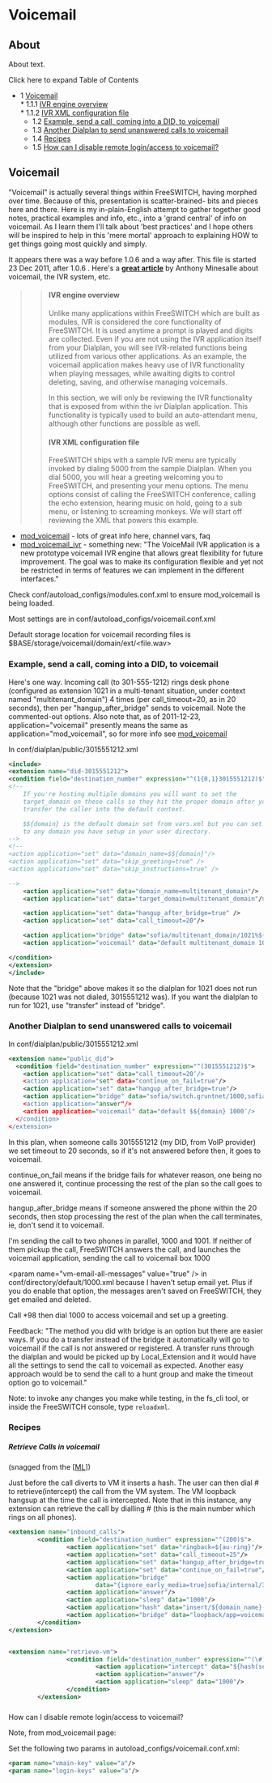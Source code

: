 
# Voicemail 

 

## About

About text.

Click here to expand Table of Contents

* 1 [Voicemail](#voicemail)  
      * 1.1.1 [IVR engine overview](#ivr-engine-overview)  
      * 1.1.2 [IVR XML configuration file](#ivr-xml-configuration-file)  
   * 1.2 [Example, send a call, coming into a DID, to voicemail](#example-send-a-call-coming-into-a-did-to-voicemail)  
   * 1.3 [Another Dialplan to send unanswered calls to voicemail](#another-dialplan-to-send-unanswered-calls-to-voicemail)  
   * 1.4 [Recipes](#voicemail)  
   * 1.5 [How can I disable remote login/access to voicemail?](#retrieve-calls-in-voicemail)

## Voicemail

"Voicemail" is actually several things within FreeSWITCH, having morphed over time. Because of this, presentation is scatter-brained- bits and pieces here and there. Here is my in-plain-English attempt to gather together good notes, practical examples and info, etc., into a 'grand central' of info on voicemail. As I learn them I'll talk about 'best practices' and I hope others will be inspired to help in this 'mere mortal' approach to explaining HOW to get things going most quickly and simply.

It appears there was a way before 1.0.6 and a way after. This file is started 23 Dec 2011, after 1.0.6 . Here's a [**great article**](http://www.packtpub.com/article/freeswitch-utilizing-the-built-in-ivr-engine) by Anthony Minesalle about voicemail, the IVR system, etc.

>> #### IVR engine overview
>> 
>> Unlike many applications within FreeSWITCH which are built as modules, IVR is considered the core functionality of FreeSWITCH. It is used anytime a prompt is played and digits are collected. Even if you are not using the IVR application itself from your Dialplan, you will see IVR-related functions being utilized from various other applications. As an example, the voicemail application makes heavy use of IVR functionality when playing messages, while awaiting digits to control deleting, saving, and otherwise managing voicemails.
>> 
>> In this section, we will only be reviewing the IVR functionality that is exposed from within the ivr Dialplan application. This functionality is typically used to build an auto-attendant menu, although other functions are possible as well.
>> 
>> #### IVR XML configuration file
>> 
>> FreeSWITCH ships with a sample IVR menu are typically invoked by dialing 5000 from the sample Dialplan. When you dial 5000, you will hear a greeting welcoming you to FreeSWITCH, and presenting your menu options. The menu options consist of calling the FreeSWITCH conference, calling the echo extension, hearing music on hold, going to a sub menu, or listening to screaming monkeys. We will start off reviewing the XML that powers this example.

* [mod\_voicemail](../mod_voicemail_6587070.mdx#--) \- lots of great info here, channel vars, faq
* [mod\_voicemail\_ivr](../mod_voicemail_ivr_6587067.mdx#--) \- something new: "The VoiceMail IVR application is a new prototype voicemail IVR engine that allows great flexibility for future improvement. The goal was to make its configuration flexible and yet not be restricted in terms of features we can implement in the different interfaces."

Check conf/autoload\_configs/modules.conf.xml to ensure mod\_voicemail is being loaded.

Most settings are in conf/autoload\_configs/voicemail.conf.xml

Default storage location for voicemail recording files is $BASE/storage/voicemail/domain/ext/&lt;file.wav>

### Example, send a call, coming into a DID, to voicemail

Here's one way. Incoming call (to 301-555-1212) rings desk phone (configured as extension 1021 in a multi-tenant situation, under context named "multitenant\_domain") 4 times (per call\_timeout=20, as in 20 seconds), then per "hangup\_after\_bridge" sends to voicemail. Note the commented-out options. Also note that, as of 2011-12-23, application="voicemail" presently means the same as application="mod\_voicemail", so for more info see [mod\_voicemail](../mod_voicemail_6587070.mdx#--)

In conf/dialplan/public/3015551212.xml

```xml
<include>
<extension name="did-3015551212">
<condition field="destination_number" expression="^(1{0,1}3015551212)$">
<!--
    If you're hosting multiple domains you will want to set the
    target_domain on these calls so they hit the proper domain after you
    transfer the caller into the default context.

    $${domain} is the default domain set from vars.xml but you can set it
    to any domain you have setup in your user directory.
-->
<!--
<action application="set" data="domain_name=$${domain}"/>
<action application="set" data="skip_greeting=true" />
<action application="set" data="skip_instructions=true" />

-->
    <action application="set" data="domain_name=multitenant_domain"/>
    <action application="set" data="target_domain=multitenant_domain"/>

    <action application="set" data="hangup_after_bridge=true" />
    <action application="set" data="call_timeout=20"/>

    <action application="bridge" data="sofia/multitenant_domain/1021%${domain_name}" />
    <action application="voicemail" data="default multitenant_domain 1021" />

</condition>
</extension>
</include>
```

Note that the "bridge" above makes it so the dialplan for 1021 does not run (because 1021 was not dialed, 3015551212 was). If you want the dialplan to run for 1021, use "transfer" instead of "bridge".

### Another Dialplan to send unanswered calls to voicemail

In conf/dialplan/public/3015551212.xml

```xml
<extension name="public_did">
  <condition field="destination_number" expression="^(3015551212)$">
    <action application="set" data="call_timeout=20″/>
    <action application="set" data="continue_on_fail=true"/>
    <action application="set" data="hangup_after_bridge=true"/>
    <action application="bridge" data="sofia/switch.gruntnet/1000,sofia/switch.gruntnet/1001″/>
    <action application="answer"/>
    <action application="voicemail" data="default $${domain} 1000″/>
  </condition>
</extension>
```

In this plan, when someone calls 3015551212 (my DID, from VoIP provider) we set timeout to 20 seconds, so if it's not answered before then, it goes to voicemail.

continue\_on\_fail means if the bridge fails for whatever reason, one being no one answered it, continue processing the rest of the plan so the call goes to voicemail.

hangup\_after\_bridge means if someone answered the phone within the 20 seconds, then stop processing the rest of the plan when the call terminates, ie, don't send it to voicemail.

I'm sending the call to two phones in parallel, 1000 and 1001\. If neither of them pickup the call, FreeSWITCH answers the call, and launches the voicemail application, sending the call to voicemail box 1000

&lt;param name="vm-email-all-messages" value="true" /> in conf/directory/default/1000.xml because I haven't setup email yet. Plus if you do enable that option, the messages aren't saved on FreeSWITCH, they get emailed and deleted.

Call \*98 then dial 1000 to access voicemail and set up a greeting.

  
Feedback: "The method you did with bridge is an option but there are easier ways. If you do a transfer instead of the bridge it automatically will go to voicemail if the call is not answered or registered. A transfer runs through the dialplan and would be picked up by Local\_Extension and it would have all the settings to send the call to voicemail as expected. Another easy approach would be to send the call to a hunt group and make the timeout option go to voicemail."

Note: to invoke any changes you make while testing, in the fs\_cli tool, or inside the FreeSWITCH console, type `reloadxml`.

### Recipes

##### Retrieve Calls in voicemail

(snagged from the \[[ML](http://lists.freeswitch.org/pipermail/freeswitch-users/2012-March/081336.html)\])

Just before the call diverts to VM it inserts a hash. The user can then dial # to retrieve(intercept) the call from the VM system. The VM loopback hangsup at the time the call is intercepted. Note that in this instance, any extension can retrieve the call by dialling # (this is the main number which rings on all phones).

```xml
<extension name="inbound_calls">
        <condition field="destination_number" expression="^(200)$">
                <action application="set" data="ringback=${au-ring}"/>
                <action application="set" data="call_timeout=25"/>
                <action application="set" data="hangup_after_bridge=true"/>
                <action application="set" data="continue_on_fail=true"/>
                <action application="bridge"
                        data="{ignore_early_media=true}sofia/internal/302%${domain_name},sofia/internal/301%${domain_name}"/>
                <action application="answer"/>
                <action application="sleep" data="1000"/>
                <action application="hash" data="insert/${domain_name}-retrieve_vm/global/${uuid}"/>
                <action application="bridge" data="loopback/app=voicemail:default ${domain_name} 301"/>
        </condition>
</extension>


<extension name="retrieve-vm">
                <condition field="destination_number" expression="^(\#)$">
                        <action application="intercept" data="${hash(select/${domain_name}-retrieve_vm/global/${uuid}"/>
                        <action application="answer"/>
                        <action application="sleep" data="1000"/>
                </condition>
        </extension>
```

###   
How can I disable remote login/access to voicemail?

Note, from mod\_voicemail page:

Set the following two params in autoload\_configs/voicemail.conf.xml:

```xml
<param name="vmain-key" value="a"/> 
<param name="login-keys" value="a"/>
```


